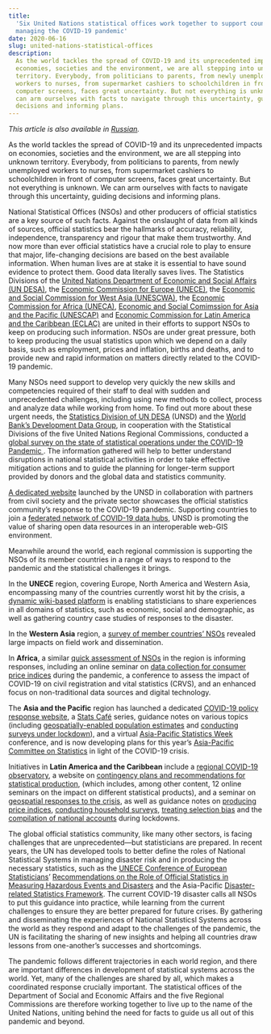 ```yaml
---
title:
  'Six United Nations statistical offices work together to support countries in
  managing the COVID-19 pandemic'
date: 2020-06-16
slug: united-nations-statistical-offices
description:
  As the world tackles the spread of COVID-19 and its unprecedented impacts on
  economies, societies and the environment, we are all stepping into unknown
  territory. Everybody, from politicians to parents, from newly unemployed
  workers to nurses, from supermarket cashiers to schoolchildren in front of
  computer screens, faces great uncertainty. But not everything is unknown. We
  can arm ourselves with facts to navigate through this uncertainty, guiding
  decisions and informing plans.
---
```


_This article is also available in [Russian](./ru.pdf)._

As the world tackles the spread of COVID-19 and its unprecedented impacts on
economies, societies and the environment, we are all stepping into unknown
territory. Everybody, from politicians to parents, from newly unemployed workers
to nurses, from supermarket cashiers to schoolchildren in front of computer
screens, faces great uncertainty. But not everything is unknown. We can arm
ourselves with facts to navigate through this uncertainty, guiding decisions and
informing plans.

National Statistical Offices (NSOs) and other producers of official statistics
are a key source of such facts. Against the onslaught of data from all kinds of
sources, official statistics bear the hallmarks of accuracy, reliability,
independence, transparency and rigour that make them trustworthy. And now more
than ever official statistics have a crucial role to play to ensure that major,
life-changing decisions are based on the best available information. When human
lives are at stake it is essential to have sound evidence to protect them. Good
data literally saves lives. The Statistics Divisions of the
[United Nations Department of Economic and Social Affairs (UN DESA)](https://unstats.un.org/home/),
the
[Economic Commission for Europe (UNECE)](https://www.unece.org/stats/stats_h.html),
the
[Economic and Social Commission for West Asia (UNESCWA)](https://www.unescwa.org/our-work/statistics),
the [Economic Commission for Africa (UNECA)](https://www.uneca.org/acs),
[Economic and Social Comimssion for Asia and the Pacific (UNESCAP)](https://www.unescap.org/our-work/statistics)
and
[Economic Commission for Latin America and the Caribbean (ECLAC)](https://www.cepal.org/en/work-areas/statistics)
are united in their efforts to support NSOs to keep on producing such
information. NSOs are under great pressure, both to keep producing the usual
statistics upon which we depend on a daily basis, such as employment, prices and
inflation, births and deaths, and to provide new and rapid information on
matters directly related to the COVID-19 pandemic.

Many NSOs need support to develop very quickly the new skills and competencies
required of their staff to deal with sudden and unprecedented challenges,
including using new methods to collect, process and analyze data while working
from home. To find out more about these urgent needs, the
[Statistics Division of UN DESA](https://unstats.un.org/home/) (UNSD) and the
[World Bank’s Development Data Group](https://data.worldbank.org/about), in
cooperation with the Statistical Divisions of the five United Nations Regional
Commissions, conducted a
[global survey on the state of statistical operations under the COVID-19 Pandemic ](/statistical-programmes/covid19-nso-survey/).
The information gathered will help to better understand disruptions in national
statistical activities in order to take effective mitigation actions and to
guide the planning for longer-term support provided by donors and the global
data and statistics community.

[A dedicated website](https://covid-19-response.unstatshub.org/) launched by the
UNSD in collaboration with partners from civil society and the private sector
showcases the official statistics community’s response to the COVID-19 pandemic.
Supporting countries to join a
[federated network of COVID-19 data hubs](https://covid-19-data.unstatshub.org/),
UNSD is promoting the value of sharing open data resources in an interoperable
web-GIS environment.

Meanwhile around the world, each regional commission is supporting the NSOs of
its member countries in a range of ways to respond to the pandemic and the
statistical challenges it brings.

In the **UNECE** region, covering Europe, North America and Western Asia,
encompassing many of the countries currently worst hit by the crisis, a
[dynamic wiki-based platform](https://statswiki.unece.org/x/NYmSE) is enabling
statisticians to share experiences in all domains of statistics, such as
economic, social and demographic, as well as gathering country case studies of
responses to the disaster.

In the **Western Asia** region, a
[survey of member countries’ NSOs](https://data.unescwa.org/) revealed large
impacts on field work and dissemination.

In **Africa**, a similar
[quick assessment of NSOs](https://www.uneca.org/publications/quick-assessment-impact-covid-19-pandemic-africa-national-statistical-offices)
in the region is informing responses, including an online seminar on
[data collection for consumer price indices](https://www.uneca.org/regional-seminar-cpi)
during the pandemic, a conference to assess the impact of COVID-19 on civil
registration and vital statistics (CRVS), and an enhanced focus on
non-traditional data sources and digital technology.

The **Asia and the Pacific** region has launched a dedicated
[COVID-19 policy response website](https://www.unescap.org/covid19/policy-responses),
a
[Stats Café](https://www.unescap.org/announcement/asia-pacific-stats-caf-series)
series, guidance notes on various topics (including
[geospatially-enabled population estimates](https://www.unescap.org/sites/default/files/Stats_Brief_Issue24_Apr2020_Why_reliable_and_timely_population_statistics_are_more_important.pdf)
and
[conducting surveys under lockdown](https://www.unescap.org/resources/stats-brief-april-2020-issue-no-23-surveys-under-lockdown-pandemic-lesson)),
and a virtual
[Asia-Pacific Statistics Week](https://www.unescap.org/events/asia-pacific-statistics-week-2020)
conference, and is now developing plans for this year’s
[Asia-Pacific Committee on Statistics](https://www.unescap.org/intergovernmental-meetings/committee-statistics-seventh-session)
in light of the COVID-19 crisis.

Initiatives in **Latin America and the Caribbean** include a
[regional COVID-19 observatory](https://www.cepal.org/en/topics/covid-19), a
website on
[contingency plans and recommendations for statistical production](https://rtc-cea.cepal.org/en/conectados-rtc/covid-19-contingency-plans-of-the-national-statistical-offices),
(which includes, among other content, 12 online seminars on the impact on
different statistical products), and a seminar on
[geospatial responses to the crisis](https://www.cepal.org/en/events/virtual-seminar-covid-19-strategies-geospatial-response-americas),
as well as guidance notes on
[producing price indices](https://www.cepal.org/es/publicaciones/45463-la-elaboracion-indice-precios-al-consumidor-ipc-la-emergencia-covid-19-america),
[conducting household surveys](https://www.cepal.org/es/publicaciones/45372-recomendaciones-la-publicacion-estadisticas-oficiales-partir-encuestas-hogares),
[treating selection bias](https://www.cepal.org/en/publications/45553-recommendations-eliminating-selection-bias-household-surveys-during-coronavirus)
and the
[compilation of national accounts](https://www.cepal.org/es/publicaciones/45666-compilacion-estadisticas-cuentas-nacionales-balanza-pagos-comercio-exterior)
during lockdowns.

The global official statistics community, like many other sectors, is facing
challenges that are unprecedented—but statisticians are prepared. In recent
years, the UN has developed tools to better define the roles of National
Statistical Systems in managing disaster risk and in producing the necessary
statistics, such as the
[UNECE Conference of European Statisticians](https://www.unece.org/stats/extreme.html)’
[Recommendations on the Role of Official Statistics in Measuring Hazardous Events and Disasters](https://www.unece.org/stats/extreme.html)
and the Asia-Pacific
[Disaster-related Statistics Framework](https://communities.unescap.org/asia-pacific-expert-group-disaster-related-statistics/content/drsf).
The current COVID-19 disaster calls all NSOs to put this guidance into practice,
while learning from the current challenges to ensure they are better prepared
for future crises. By gathering and disseminating the experiences of National
Statisticsl Systems across the world as they respond and adapt to the challenges
of the pandemic, the UN is facilitating the sharing of new insights and helping
all countries draw lessons from one-another’s successes and shortcomings.

The pandemic follows different trajectories in each world region, and there are
important differences in development of statistical systems across the world.
Yet, many of the challenges are shared by all, which makes a coordinated
response crucially important. The statistical offices of the Department of
Social and Economic Affairs and the five Regional Commissions are therefore
working together to live up to the name of the United Nations, uniting behind
the need for facts to guide us all out of this pandemic and beyond.
